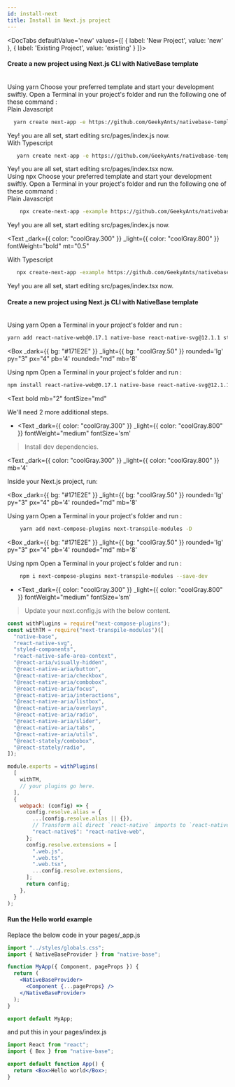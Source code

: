 ```yaml
---
id: install-next
title: Install in Next.js project
---
```



  <DocTabs
  defaultValue='new'
  values={[
  { label: 'New Project', value: 'new' },
  { label: 'Existing Project', value: 'existing' }
  ]}>

  <DocTabItem value="new">
 <Box mt='3' />

#### Create a new project using Next.js CLI with NativeBase template

<br/>
<Box>
<Box 
 _dark={{ bg: "#171E2E" }}
_light={{ bg: "coolGray.50" }}
rounded='lg' 
py="3"
px="4"
pb='4'
rounded="md"
mb='8'
>
<Text bold mb="2" fontSize="md" >
  Using yarn
</Text>
<Text
  _dark={{ color: "coolGray.300" }}
  _light={{ color: "coolGray.800" }}
>
 Choose your preferred template and start your development swiftly. Open a Terminal in your project's folder and run the following one of these command :
</Text>
<br />
<Text
  _dark={{ color: "coolGray.300" }}
  _light={{ color: "coolGray.800" }}
  fontWeight="bold"
>
  Plain Javascript
</Text>

```bash
  yarn create next-app -e https://github.com/GeekyAnts/nativebase-templates/tree/master/nextjs-with-native-base
```

<Text fontSize="sm" lineHeight="sm">
  Yey! you are all set, start editing src/pages/index.js now.
</Text>
<br />
<Text
  mt="0.5"
  _dark={{ color: "coolGray.300" }}
  _light={{ color: "coolGray.800" }}
  fontWeight="bold"
>
  With Typescript
</Text>

```bash
   yarn create next-app -e https://github.com/GeekyAnts/nativebase-templates/tree/master/nextjs-with-native-base-typescript
```

<Text fontSize="sm" lineHeight="sm">
  Yey! you are all set, start editing src/pages/index.tsx now.
</Text>
</Box>


<br />
<Box 
 _dark={{ bg: "#171E2E" }}
_light={{ bg: "coolGray.50" }}
rounded='lg' 
py="3"
px="4"
rounded="md"
mb='8'
> 
<Text bold mb="2" fontSize="md" >
  Using npx
</Text>
<Text
  _dark={{ color: "coolGray.300" }}
  _light={{ color: "coolGray.800"}}
>
 Choose your preferred template and start your development swiftly. Open a Terminal in your project's folder and run the following one of these command :
</Text>
<br />
<Text
  _dark={{ color: "coolGray.300" }}
  _light={{ color: "coolGray.800" }}
  fontWeight="bold"
  fontSize='sm'
>
  Plain Javascript
</Text>

```bash
    npx create-next-app -example https://github.com/GeekyAnts/nativebase-templates/tree/master/nextjs-with-native-base
```

<Text fontSize="sm" lineHeight="sm">
  Yey! you are all set, start editing src/pages/index.js now.
</Text>
<br />

<Text
  _dark={{ color: "coolGray.300" }}
  _light={{ color: "coolGray.800" }}
  fontWeight="bold"
  mt="0.5"
>
  With Typescript
</Text>

```bash
   npx create-next-app -example https://github.com/GeekyAnts/nativebase-templates/tree/master/nextjs-with-native-base-typescript
```

<Text fontSize="sm" lineHeight="sm">
  Yey! you are all set, start editing src/pages/index.tsx now.
</Text>
</Box>
</Box>




  </DocTabItem>
<DocTabItem value="existing">


<Box mt='3' />

#### Create a new project using Next.js CLI with NativeBase template

<br/>
<Box 
 _dark={{ bg: "#171E2E" }}
_light={{ bg: "coolGray.50" }}
rounded='lg' 
py="3"
px="4"
pb='4'
rounded="md"
mb='8'
>
<Text bold mb="2" fontSize="md" >
  Using yarn
</Text>
<Text
  _dark={{ color: "coolGray.300" }}
  _light={{ color: "coolGray.800" }}
>
  Open a Terminal in your project's folder and run :
</Text>

```bash
yarn add react-native-web@0.17.1 native-base react-native-svg@12.1.1 styled-components styled-system react-native-safe-area-context@3.3.2
```

</Box>

<Box 
 _dark={{ bg: "#171E2E" }}
_light={{ bg: "coolGray.50" }}
rounded='lg' 
py="3"
px="4"
pb='4'
rounded="md"
mb='8'
>
<Text bold mb="2" fontSize="md" >
  Using npm
</Text>
<Text
  _dark={{ color: "coolGray.300" }}
  _light={{ color: "coolGray.800" }}
>
  Open a Terminal in your project's folder and run :
</Text>

```bash
npm install react-native-web@0.17.1 native-base react-native-svg@12.1.1 styled-components styled-system react-native-safe-area-context@3.3.2
```

</Box>

<Text
  bold mb="2" fontSize="md"
 >
  We'll need 2 more additional steps.
</Text>

- <Text 
_dark={{ color: "coolGray.300" }}
  _light={{ color: "coolGray.800" }}
  fontWeight="medium"
  fontSize='sm'
>Install dev dependencies.</Text>

<Text
  _dark={{ color: "coolGray.300" }}
  _light={{ color: "coolGray.800" }}
  mb='4'
>
  Inside your Next.js project, run:
</Text>

<Box 
 _dark={{ bg: "#171E2E" }}
_light={{ bg: "coolGray.50" }}
rounded='lg' 
py="3"
px="4"
pb='4'
rounded="md"
mb='8'
>
<Text bold mb="2" fontSize="md" >
  Using yarn
</Text>
<Text
  _dark={{ color: "coolGray.300" }}
  _light={{ color: "coolGray.800" }}
>
 Open a Terminal in your project's folder and run :
</Text>

```bash
    yarn add next-compose-plugins next-transpile-modules -D
```

</Box>

<Box
 _dark={{ bg: "#171E2E" }}
_light={{ bg: "coolGray.50" }}
rounded='lg' 
py="3"
px="4"
pb='4'
rounded="md"
mb='8'
>
<Text bold mb="2" fontSize="md" >
  Using npm
</Text>
<Text
  _dark={{ color: "coolGray.300" }}
  _light={{ color: "coolGray.800" }}
>
  Open a Terminal in your project's folder and run :
</Text>

```bash
    npm i next-compose-plugins next-transpile-modules --save-dev
```

</Box>

- <Text 
_dark={{ color: "coolGray.300" }}
  _light={{ color: "coolGray.800" }}
  fontWeight="medium"
  fontSize='sm'
>Update your next.config.js with the below content.</Text>



```js
const withPlugins = require("next-compose-plugins");
const withTM = require("next-transpile-modules")([
  "native-base",
  "react-native-svg",
  "styled-components",
  "react-native-safe-area-context",
  "@react-aria/visually-hidden",
  "@react-native-aria/button",
  "@react-native-aria/checkbox",
  "@react-native-aria/combobox",
  "@react-native-aria/focus",
  "@react-native-aria/interactions",
  "@react-native-aria/listbox",
  "@react-native-aria/overlays",
  "@react-native-aria/radio",
  "@react-native-aria/slider",
  "@react-native-aria/tabs",
  "@react-native-aria/utils",
  "@react-stately/combobox",
  "@react-stately/radio",
]);

module.exports = withPlugins(
  [
    withTM,
    // your plugins go here.
  ],
  {
    webpack: (config) => {
      config.resolve.alias = {
        ...(config.resolve.alias || {}),
        // Transform all direct `react-native` imports to `react-native-web`
        "react-native$": "react-native-web",
      };
      config.resolve.extensions = [
        ".web.js",
        ".web.ts",
        ".web.tsx",
        ...config.resolve.extensions,
      ];
      return config;
    },
  }
);
```

#### Run the Hello world example

Replace the below code in your pages/\_app.js

```jsx
import "../styles/globals.css";
import { NativeBaseProvider } from "native-base";

function MyApp({ Component, pageProps }) {
  return (
    <NativeBaseProvider>
      <Component {...pageProps} />
    </NativeBaseProvider>
  );
}

export default MyApp;
```

and put this in your pages/index.js

```jsx
import React from "react";
import { Box } from "native-base";

export default function App() {
  return <Box>Hello world</Box>;
}
```

  </DocTabItem>
  </DocTabs>



<Box>
  <Box mt="4" mb="8">
    <HStack pl="0" ml="0" space="4">
      <TileLink
        title="Customize NativeBaseProvider"
        url="setup-provider"
        description="NativeBaseProvider provides theme throughout your application"
        className="bg-blueGray-600 mt-2"
      />
      <TileLink
        title="Theme"
        url="default-theme"
        description="Read more about the default NativeBase theme and how to override it"
        className="bg-blueGray-600  mt-2"
      />
    </HStack>
    <Box mt="4" pl="0" ml="0">
      <TileLink
        title="Utility props"
        url="utility-props"
        description="Shorthands of commonly used styling props which maps with the provided theme"
        className="bg-blueGray-600"
      />
    </Box>
  </Box>
</Box>
